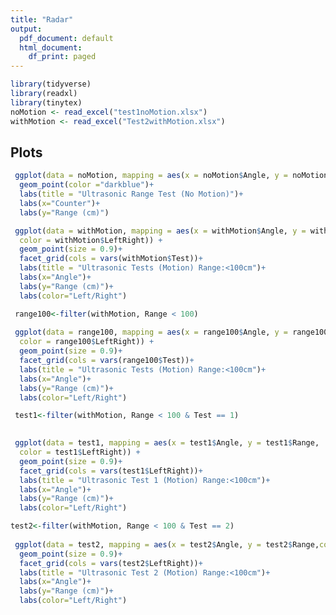---
title: "Radar"
output:
  pdf_document: default
  html_document:
    df_print: paged
---

```{r setup, include=FALSE}
library(tidyverse)
library(readxl)
library(tinytex)
noMotion <- read_excel("test1noMotion.xlsx")
withMotion <- read_excel("Test2withMotion.xlsx")
```


## Plots

```{r}

 ggplot(data = noMotion, mapping = aes(x = noMotion$Angle, y = noMotion$Range)) +
  geom_point(color ="darkblue")+
  labs(title = "Ultrasonic Range Test (No Motion)")+
  labs(x="Counter")+
  labs(y="Range (cm)")
```


```{r}
 
 ggplot(data = withMotion, mapping = aes(x = withMotion$Angle, y = withMotion$Range,
  color = withMotion$LeftRight)) +
  geom_point(size = 0.9)+
  facet_grid(cols = vars(withMotion$Test))+
  labs(title = "Ultrasonic Tests (Motion) Range:<100cm")+
  labs(x="Angle")+
  labs(y="Range (cm)")+
  labs(color="Left/Right")
```


```{r}
 
 range100<-filter(withMotion, Range < 100)
 
 ggplot(data = range100, mapping = aes(x = range100$Angle, y = range100$Range,
  color = range100$LeftRight)) +
  geom_point(size = 0.9)+
  facet_grid(cols = vars(range100$Test))+
  labs(title = "Ultrasonic Tests (Motion) Range:<100cm")+
  labs(x="Angle")+
  labs(y="Range (cm)")+
  labs(color="Left/Right")
```


```{r}
 test1<-filter(withMotion, Range < 100 & Test == 1)
 

 ggplot(data = test1, mapping = aes(x = test1$Angle, y = test1$Range,
  color = test1$LeftRight)) +
  geom_point(size = 0.9)+
  facet_grid(cols = vars(test1$LeftRight))+
  labs(title = "Ultrasonic Test 1 (Motion) Range:<100cm")+
  labs(x="Angle")+
  labs(y="Range (cm)")+
  labs(color="Left/Right")
```


```{r}
test2<-filter(withMotion, Range < 100 & Test == 2)
 
 ggplot(data = test2, mapping = aes(x = test2$Angle, y = test2$Range,color = test2$LeftRight)) +
  geom_point(size = 0.9)+
  facet_grid(cols = vars(test2$LeftRight))+
  labs(title = "Ultrasonic Test 2 (Motion) Range:<100cm")+
  labs(x="Angle")+
  labs(y="Range (cm)")+
  labs(color="Left/Right")
```







